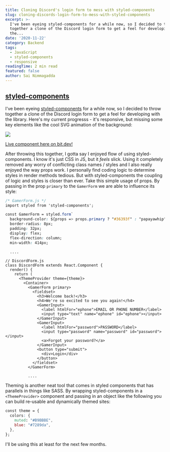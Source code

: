 ```yaml
---
title: Cloning Discord's login form to mess with styled-components
slug: cloning-discords-login-form-to-mess-with-styled-components
excerpt: >-
  I've been eyeing styled-components for a while now, so I decided to throw
  together a clone of the Discord login form to get a feel for developing with
  the...
date: '2020-11-22'
category: Backend
tags:
  - JavaScript
  - styled-components
  - responsive
readingTime: 2 min read
featured: false
author: Sai Nimmagadda
---
```


## [styled-components](https://styled-components.com/) 

I've been eyeing [styled-components](https://styled-components.com/) for a while now, so I decided to throw together a clone of the Discord login form to get a feel for developing with the library. Here's my current progresss - it's responsive, but missing some key elements like the cool SVG animation of the background:

![](/images/articles/discordClone.png)
<p style={{textAlign: "center", fontWeight: 800, fontStyle: "italic"}}>
<a href="https://bit.dev/funsaized/discord-login-form/discord-form">Live component here on bit.dev!</a>
</p>


After throwing this together, I gotta say I enjoyed flow of using styled-components. I know it's just CSS in JS, but it *feels* slick. Using it completely removed any worry of conflicting class names / styles and I also really enjoyed the way props work. I personally find coding logic to determine styles in render methods tedious. But with styled-components the coupling of logic and styles is closer than ever. Take this simple usage of props. By passing in the prop `primary` to the `GamerForm` we are able to influence its style:

```css
/* GamerForm.js */
import styled from 'styled-components';

const GamerForm = styled.form`
  background-color: ${props => props.primary ? "#36393f" : "papayawhip"};
  border-radius: 8px;
  padding: 32px;
  display: flex;
  flex-direction: column;
  min-width: 414px;

  ....
```

```jsx{7}
// DiscordForm.js
class DiscordForm extends React.Component {
  render() {
    return (
      <ThemeProvider theme={theme}>
        <Container>
          <GamerForm primary>
            <fieldset>
              <h3>Welcome back!</h3>
              <h4>We're so excited to see you again!</h4>
              <GamerInput>
                <label htmlFor="ephone">EMAIL OR PHONE NUMBER</label>
                <input type="text" name="ephone" id="ephone"></input>
              </GamerInput>
              <GamerInput>
                <label htmlFor="password">PASSWORD</label>
                <input type="password" name="password" id="password"></input>
                <a>Forgot your password?</a>
              </GamerInput>
              <button type="submit">
                <div>Login</div>
              </button>
            </fieldset>
          </GamerForm>

          ....
```

Theming is another neat tool that comes in styled components that has parallels in things like SASS. By wrapping styled-components in  a `<ThemeProvider>` component and passing in an object like the following you can build re-usable and dynamically themed sites:

```css
const theme = {
  colors: {
    muted: "#B9BBBE",
    blue: "#7289da",
  },
};
```

I'll be using this at least for the next few months.
